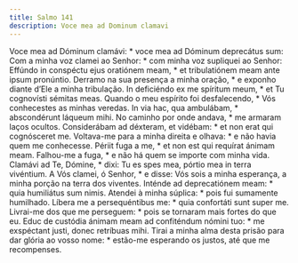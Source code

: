 ```yaml
---
title: Salmo 141
description: Voce mea ad Dominum clamavi
---
```


<div class="side-by-side not-content">
  <span>
    Voce mea ad Dóminum clamávi: * voce mea ad Dóminum deprecátus sum:
  </span>
  <span>
    Com a minha voz clamei ao Senhor: * com minha voz supliquei ao Senhor:
  </span>
  <span>
    Effúndo in conspéctu ejus oratiónem meam, * et tribulatiónem meam ante ipsum
    pronúntio.
  </span>
  <span>
    Derramo na sua presença a minha oração, * e exponho diante d’Ele a minha
    tribulação.
  </span>
  <span>
    In deficiéndo ex me spíritum meum, * et Tu cognovísti sémitas meas.
  </span>
  <span>
    Quando o meu espírito foi desfalecendo, * Vós conhecestes as minhas veredas.
  </span>
  <span>In via hac, qua ambulábam, * abscondérunt láqueum mihi.</span>
  <span>No caminho por onde andava, * me armaram laços ocultos.</span>
  <span>
    Considerábam ad déxteram, et vidébam: * et non erat qui cognósceret me.
  </span>
  <span>
    Voltava-me para a minha direita e olhava: * e não havia quem me conhecesse.
  </span>
  <span>Périit fuga a me, * et non est qui requírat ánimam meam.</span>
  <span>Falhou-me a fuga, * e não há quem se importe com minha vida.</span>
  <span>
    Clamávi ad Te, Dómine, * dixi: Tu es spes mea, pórtio mea in terra
    vivéntium.
  </span>
  <span>
    A Vós clamei, ó Senhor, * e disse: Vós sois a minha esperança, a minha
    porção na terra dos viventes.
  </span>
  <span>Inténde ad deprecatiónem meam: * quia humiliátus sum nimis.</span>
  <span>Atendei à minha súplica: * pois fui sumamente humilhado.</span>
  <span>Líbera me a persequéntibus me: * quia confortáti sunt super me.</span>
  <span>
    Livrai-me dos que me perseguem: * pois se tornaram mais fortes do que eu.
  </span>
  <span>
    Educ de custódia ánimam meam ad confiténdum nómini tuo: * me exspéctant
    justi, donec retríbuas mihi.
  </span>
  <span>
    Tirai a minha alma desta prisão para dar glória ao vosso nome: * estão-me
    esperando os justos, até que me recompenses.
  </span>
</div>
